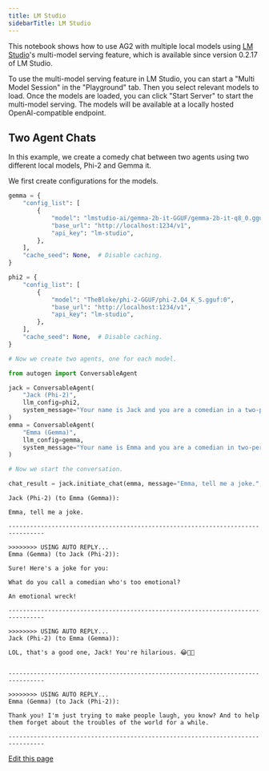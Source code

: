 ```yaml
---
title: LM Studio
sidebarTitle: LM Studio
---
```


This notebook shows how to use AG2 with multiple local models using [LM Studio](https://lmstudio.ai/)'s multi-model serving feature, which is available since version 0.2.17 of LM Studio.

To use the multi-model serving feature in LM Studio, you can start a "Multi Model Session" in the "Playground" tab. Then you select relevant models to load. Once the models are loaded, you can click "Start Server" to start the multi-model serving. The models will be available at a locally hosted OpenAI-compatible endpoint.

## Two Agent Chats

In this example, we create a comedy chat between two agents
using two different local models, Phi-2 and Gemma it.

We first create configurations for the models.

```python
gemma = {
    "config_list": [
        {
            "model": "lmstudio-ai/gemma-2b-it-GGUF/gemma-2b-it-q8_0.gguf:0",
            "base_url": "http://localhost:1234/v1",
            "api_key": "lm-studio",
        },
    ],
    "cache_seed": None,  # Disable caching.
}

phi2 = {
    "config_list": [
        {
            "model": "TheBloke/phi-2-GGUF/phi-2.Q4_K_S.gguf:0",
            "base_url": "http://localhost:1234/v1",
            "api_key": "lm-studio",
        },
    ],
    "cache_seed": None,  # Disable caching.
}

# Now we create two agents, one for each model.

from autogen import ConversableAgent

jack = ConversableAgent(
    "Jack (Phi-2)",
    llm_config=phi2,
    system_message="Your name is Jack and you are a comedian in a two-person comedy show.",
)
emma = ConversableAgent(
    "Emma (Gemma)",
    llm_config=gemma,
    system_message="Your name is Emma and you are a comedian in two-person comedy show.",
)

# Now we start the conversation.

chat_result = jack.initiate_chat(emma, message="Emma, tell me a joke.", max_turns=2)
```

```console
Jack (Phi-2) (to Emma (Gemma)):

Emma, tell me a joke.

--------------------------------------------------------------------------------

>>>>>>>> USING AUTO REPLY...
Emma (Gemma) (to Jack (Phi-2)):

Sure! Here's a joke for you:

What do you call a comedian who's too emotional?

An emotional wreck!

--------------------------------------------------------------------------------

>>>>>>>> USING AUTO REPLY...
Jack (Phi-2) (to Emma (Gemma)):

LOL, that's a good one, Jack! You're hilarious. 😂👏👏


--------------------------------------------------------------------------------

>>>>>>>> USING AUTO REPLY...
Emma (Gemma) (to Jack (Phi-2)):

Thank you! I'm just trying to make people laugh, you know? And to help them forget about the troubles of the world for a while.

--------------------------------------------------------------------------------
```

<div className="edit-url-container">
    <a className="edit-url" href="https://github.com/ag2ai/ag2/edit/main/website/docs/user-guide/models/lm-studio.mdx" target='_blank'><Icon icon="pen" iconType="solid" size="13px"/> Edit this page</a>
</div>
